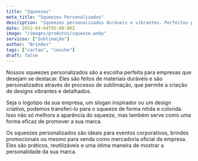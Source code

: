 ```yaml
---
title: "Squeezes"
meta_title: "Squeezes Personalizados"
description: "Squeezes personalizados duráveis e vibrantes. Perfeitos para eventos corporativos, brindes e promoção de marca."
date: 2022-04-04T05:00:00Z
image: "/images/produtos/squeeze.webp"
servicos: ["Sublimação"]
author: "Brindes"
tags: ["cartao", "couche"]
draft: false
---
```


Nossos squeezes personalizados são a escolha perfeita para empresas que desejam se destacar. Eles são feitos de materiais duráveis e são personalizados através do processo de sublimação, que permite a criação de designs vibrantes e detalhados.

Seja o logotipo da sua empresa, um slogan inspirador ou um design criativo, podemos transferi-lo para o squeeze de forma nítida e colorida. Isso não só melhora a aparência do squeeze, mas também serve como uma forma eficaz de promover a sua marca.

Os squeezes personalizados são ideais para eventos corporativos, brindes promocionais ou mesmo para venda como mercadoria oficial da empresa. Eles são práticos, reutilizáveis e uma ótima maneira de mostrar a personalidade da sua marca.

<ButtonWhatsapp
  label="ORÇAMENTO PELO WHATSAPP"
  tag="_blank"
  produto="Squeezes"
  phoneNumber="5567999005557"
/>
